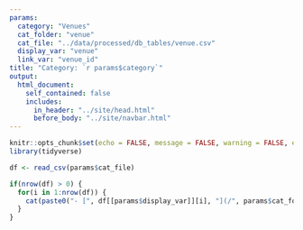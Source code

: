 ```yaml
---
params:
  category: "Venues"
  cat_folder: "venue"
  cat_file: "../data/processed/db_tables/venue.csv"
  display_var: "venue"
  link_var: "venue_id"
title: "Category: `r params$category`"
output: 
  html_document:
    self_contained: false
    includes:
      in_header: "../site/head.html"
      before_body: "../site/navbar.html" 
---
```


```r
knitr::opts_chunk$set(echo = FALSE, message = FALSE, warning = FALSE, error = FALSE)
library(tidyverse)
```

```r
df <- read_csv(params$cat_file)
```

```r
if(nrow(df) > 0) {
  for(i in 1:nrow(df)) {
    cat(paste0("- [", df[[params$display_var]][i], "](/", params$cat_folder,"/", df[[params$link_var]][i], ".html)"), sep = "\n")  
  }
}

```
